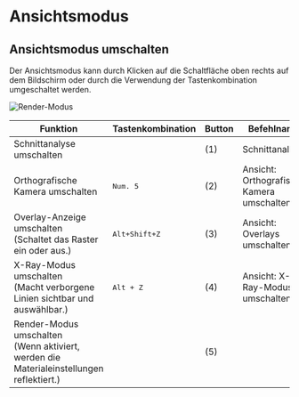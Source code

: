 
# Ansichtsmodus

## Ansichtsmodus umschalten

Der Ansichtsmodus kann durch Klicken auf die Schaltfläche oben rechts auf dem Bildschirm oder durch die Verwendung der Tastenkombination umgeschaltet werden.

![Render-Modus](/img/render-mode.png)

| Funktion                                                                                   | Tastenkombination           | Button | Befehlname                          |
| ------------------------------------------------------------------------------------------ | -------------------------- | ------ | ----------------------------------- |
| Schnittanalyse umschalten                                                                  |                            | (1)    | Schnittanalyse                      |
| Orthografische Kamera umschalten                                                           | <kbd>Num. 5</kbd>          | (2)    | Ansicht: Orthografische Kamera umschalten |
| Overlay-Anzeige umschalten<br/>(Schaltet das Raster ein oder aus.)                        | <kbd>Alt+Shift+Z</kbd>     | (3)    | Ansicht: Overlays umschalten        |
| X-Ray-Modus umschalten<br/>(Macht verborgene Linien sichtbar und auswählbar.)             | <kbd>Alt + Z</kbd>         | (4)    | Ansicht: X-Ray-Modus umschalten     |
| Render-Modus umschalten<br/>(Wenn aktiviert, werden die Materialeinstellungen reflektiert.) |                            | (5)    |                                     |
